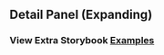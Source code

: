 
<Head>
  <title>DataGrid - Detail Panel (Expanding)</title>
</Head>

## Detail Panel (Expanding)

### View Extra Storybook **[Examples](https://ialopezg.github.com/datagrid?path=/story/prop-playground--default)**
